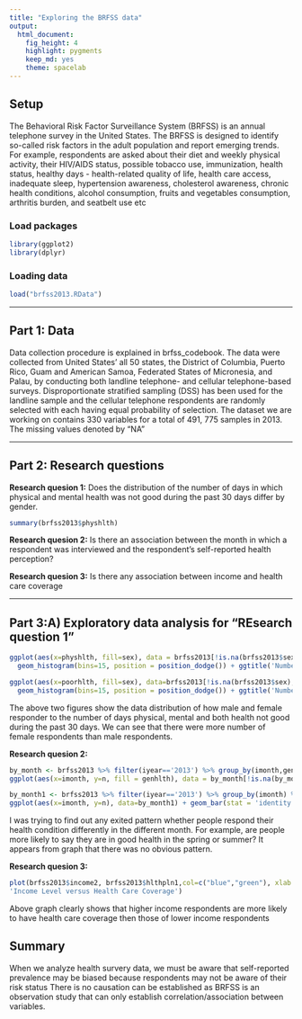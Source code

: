 ```yaml
---
title: "Exploring the BRFSS data"
output: 
  html_document: 
    fig_height: 4
    highlight: pygments
    keep_md: yes
    theme: spacelab
---
```


## Setup
The Behavioral Risk Factor Surveillance System (BRFSS) is an annual telephone survey in the United States. The BRFSS is designed to identify so-called risk factors in the adult population and report emerging trends. For example, respondents are asked about their diet and weekly physical activity, their HIV/AIDS status, possible tobacco use, immunization, health status, healthy days - health-related quality of life, health care access, inadequate sleep, hypertension awareness, cholesterol awareness, chronic health conditions, alcohol consumption, fruits and vegetables consumption, arthritis burden, and seatbelt use etc

### Load packages

```r
library(ggplot2)
library(dplyr)
```

### Loading data

```r
load("brfss2013.RData")
```


* * *

## Part 1: Data
Data collection procedure is explained in brfss_codebook. The data were collected from United States' all 50 states, the District of Columbia, Puerto Rico, Guam and American Samoa, Federated States of Micronesia, and Palau, by conducting both landline telephone- and cellular telephone-based surveys. Disproportionate stratified sampling (DSS) has been used for the landline sample and the cellular telephone respondents are randomly selected with each having equal probability of selection. The dataset we are working on contains 330 variables for a total of 491, 775 samples in 2013. The missing values denoted by "NA"


* * *

## Part 2: Research questions

**Research quesion 1:**
Does the distribution of the number of days in which physical and mental health was not good during the past 30 days differ by gender.

```r
summary(brfss2013$physhlth)
```


**Research quesion 2:**
Is there an association between the month in which a respondent was interviewed and the respondent’s self-reported health perception?

**Research quesion 3:**
Is there any association between income and health care coverage

* * *

## Part 3:A) Exploratory data analysis for "REsearch question 1"


```r
ggplot(aes(x=physhlth, fill=sex), data = brfss2013[!is.na(brfss2013$sex), ]) +
  geom_histogram(bins=15, position = position_dodge()) + ggtitle('Number of Days Physical Health not Good in the Past 30 Days')

```

```r
ggplot(aes(x=poorhlth, fill=sex), data=brfss2013[!is.na(brfss2013$sex), ]) +
  geom_histogram(bins=15, position = position_dodge()) + ggtitle('Number of Days with Poor Physical Or Mental Health in the Past 30 Days')
```

The above two figures show the data distribution of how male and female responder to the number of days physical, mental and both health not good during the past 30 days. We can see that there were more number of female respondents than male respondents.

**Research quesion 2:**

```r
by_month <- brfss2013 %>% filter(iyear=='2013') %>% group_by(imonth,genhlth) %>% summarise(n=n())
ggplot(aes(x=imonth, y=n, fill = genhlth), data = by_month[!is.na(by_month$genhlth), ]) + geom_bar(stat = 'identity', position = position_dodge()) + ggtitle('Health Perception By Month')+theme(axis.text.x = element_text(angle = 60, hjust = 1))

```

```r
by_month1 <- brfss2013 %>% filter(iyear=='2013') %>% group_by(imonth) %>% summarise(n=n())
ggplot(aes(x=imonth, y=n), data=by_month1) + geom_bar(stat = 'identity',color="red",fill="green") + ggtitle('Number of Respondents by Month')
```

I was trying to find out any exited pattern whether people respond their health condition differently in the different month. For example, are people more likely to say they are in good health in the spring or summer? It appears from graph that there was no obvious pattern.

**Research quesion 3:**

```r
plot(brfss2013$income2, brfss2013$hlthpln1,col=c("blue","green"), xlab = 'Income Level', ylab = 'Health Care Coverage', main =
'Income Level versus Health Care Coverage')
```

Above graph clearly shows that higher income respondents are more likely to have health care coverage then those of lower income respondents


## Summary

When we analyze health survery data, we must be aware that self-reported prevalence may be biased because respondents may not be aware of their risk status There is no causation can be established as BRFSS is an observation study that can only establish correlation/association between variables.
